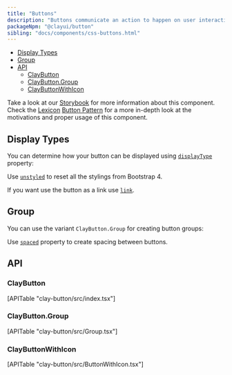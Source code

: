```yaml
---
title: "Buttons"
description: "Buttons communicate an action to happen on user interaction."
packageNpm: "@clayui/button"
sibling: "docs/components/css-buttons.html"
---
```



<div class="nav-toc-absolute">
<div class="nav-toc">

- [Display Types](#display-types)
- [Group](#group)
- [API](#api)
    - [ClayButton](#claybutton)
    - [ClayButton.Group](#claybutton.group)
    - [ClayButtonWithIcon](#claybuttonwithicon)

</div>
</div>

<div class="clay-site-alert alert alert-warning">
    Take a look at our <a href="https://storybook-clayui.netlify.com/?path=/story/claybutton--default">Storybook</a> for more information about this component.
</div>

<div class="clay-site-alert alert alert-info">
	Check the <a href="https://liferay.design/lexicon/">Lexicon</a> <a href="https://liferay.design/lexicon/core-components/buttons/">Button Pattern</a> for a more in-depth look at the motivations and proper usage of this component.
</div>

## Display Types

You can determine how your button can be displayed using [`displayType`](#api-displayType) property:

Use [`unstyled`](#api-unstyled) to reset all the stylings from Bootstrap 4.

If you want use the button as a link use [`link`](#api-link).

<ButtonDisplayTypes />

## Group

You can use the variant `ClayButton.Group` for creating button groups:

Use [`spaced`](#api-spaced) property to create spacing between buttons.

<ButtonGroup />

## API

### ClayButton

<div>
    [APITable "clay-button/src/index.tsx"]
</div>

### ClayButton.Group

<div>
    [APITable "clay-button/src/Group.tsx"]
</div>

### ClayButtonWithIcon

<div>
    [APITable "clay-button/src/ButtonWithIcon.tsx"]
</div>
